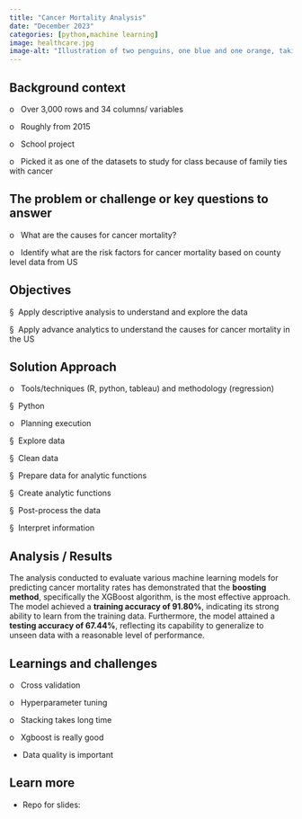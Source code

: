 ```yaml
---
title: "Cancer Mortality Analysis"
date: "December 2023"
categories: [python,machine learning]
image: healthcare.jpg
image-alt: "Illustration of two penguins, one blue and one orange, taking a selfie with a selfie stick. The moon in the background looks like the Quarto logo."
---
```


## Background context

o   Over 3,000 rows and 34 columns/ variables

o   Roughly from 2015

o   School project

o   Picked it as one of the datasets to study for class because of family ties with cancer

## The problem or challenge or key questions to answer

o   What are the causes for cancer mortality?

o   Identify what are the risk factors for cancer mortality based on county level data from US

## Objectives

§  Apply descriptive analysis to understand and explore the data

§  Apply advance analytics to understand the causes for cancer mortality in the US

## Solution Approach

o   Tools/techniques (R, python, tableau) and methodology (regression)

§  Python

o   Planning execution

§  Explore data

§  Clean data

§  Prepare data for analytic functions

§  Create analytic functions

§  Post-process the data

§  Interpret information

## Analysis / Results 

The analysis conducted to evaluate various machine learning models for predicting cancer mortality rates has demonstrated that the **boosting method**, specifically the XGBoost algorithm, is the most effective approach. The model achieved a **training accuracy of 91.80%**, indicating its strong ability to learn from the training data. Furthermore, the model attained a **testing accuracy of 67.44%**, reflecting its capability to generalize to unseen data with a reasonable level of performance.

## Learnings and challenges

o   Cross validation

o   Hyperparameter tuning

o   Stacking takes long time

o   Xgboost is really good

-    Data quality is important

## Learn more

-   Repo for slides:
